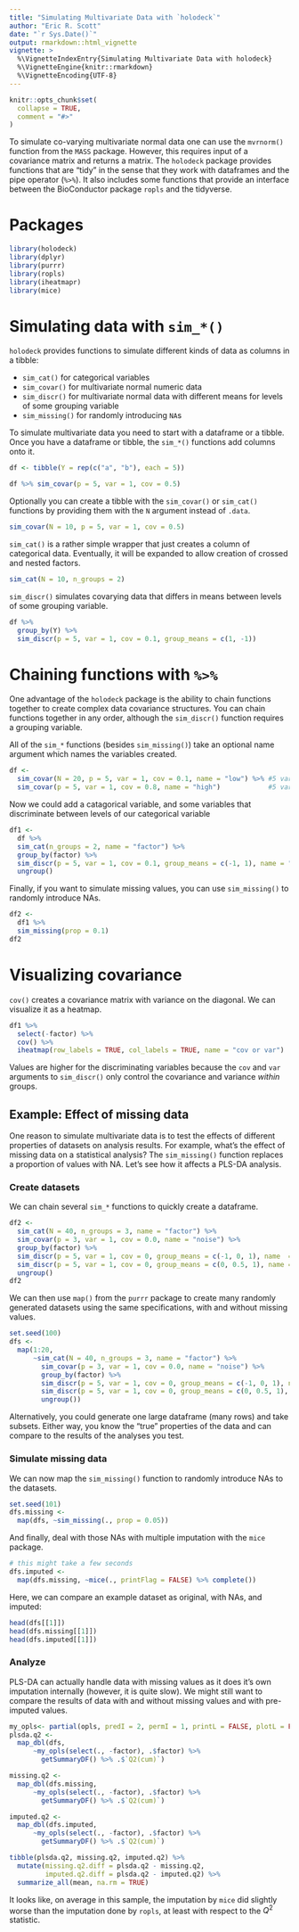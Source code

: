 ```yaml
---
title: "Simulating Multivariate Data with `holodeck`"
author: "Eric R. Scott"
date: "`r Sys.Date()`"
output: rmarkdown::html_vignette
vignette: >
  %\VignetteIndexEntry{Simulating Multivariate Data with holodeck}
  %\VignetteEngine{knitr::rmarkdown}
  %\VignetteEncoding{UTF-8}
---
```


```r
knitr::opts_chunk$set(
  collapse = TRUE,
  comment = "#>"
)
```


To simulate co-varying multivariate normal data one can use the `mvrnorm()` function from the `MASS` package. However, this requires input of a covariance matrix and returns a matrix.  The `holodeck` package provides functions that are "tidy" in the sense that they work with dataframes and the pipe operator (`%>%`). It also includes some functions that provide an interface between the BioConductor package `ropls` and the tidyverse.

# Packages

```r
library(holodeck)
library(dplyr)
library(purrr)
library(ropls)
library(iheatmapr)
library(mice)
```


# Simulating data with `sim_*()`

`holodeck` provides functions to simulate different kinds of data as columns in a tibble:

- `sim_cat()` for categorical variables
- `sim_covar()` for multivariate normal numeric data
- `sim_discr()` for multivariate normal data with different means for levels of some grouping variable
- `sim_missing()` for randomly introducing `NA`s

To simulate multivariate data you need to start with a dataframe or a tibble.  Once you have a dataframe or tibble, the `sim_*()` functions add columns onto it.

```r
df <- tibble(Y = rep(c("a", "b"), each = 5))

df %>% sim_covar(p = 5, var = 1, cov = 0.5)
```

Optionally you can create a tibble with the `sim_covar()` or `sim_cat()` functions by providing them with the `N`  argument instead of `.data`.

```r
sim_covar(N = 10, p = 5, var = 1, cov = 0.5)
```

`sim_cat()` is a rather simple wrapper that just creates a column of categorical data. Eventually, it will be expanded to allow creation of crossed and nested factors.

```r
sim_cat(N = 10, n_groups = 2)
```

`sim_discr()` simulates covarying data that differs in means between levels of some grouping variable.

```r
df %>%
  group_by(Y) %>% 
  sim_discr(p = 5, var = 1, cov = 0.1, group_means = c(1, -1))
```


# Chaining functions with `%>%`

One advantage of the `holodeck` package is the ability to chain functions together to create complex data covariance structures. You can chain functions together in any order, although the `sim_discr()` function requires a grouping variable.

All of the `sim_*` functions (besides `sim_missing()`) take an optional name argument which names the variables created.

```r
df <-
  sim_covar(N = 20, p = 5, var = 1, cov = 0.1, name = "low") %>% #5 variables with low covariance
  sim_covar(p = 5, var = 1, cov = 0.8, name = "high")            #5 variables with high covariance
```

Now we could add a catagorical variable, and some variables that discriminate between levels of our categorical variable

```r
df1 <-
  df %>% 
  sim_cat(n_groups = 2, name = "factor") %>% 
  group_by(factor) %>% 
  sim_discr(p = 5, var = 1, cov = 0.1, group_means = c(-1, 1), name = "discr") %>% 
  ungroup()
```

Finally, if you want to simulate missing values, you can use `sim_missing()` to randomly introduce NAs.

```r
df2 <-
  df1 %>% 
  sim_missing(prop = 0.1)
df2
```

# Visualizing covariance

`cov()` creates a covariance matrix with variance on the diagonal.  We can visualize it as a heatmap.

```r
df1 %>%
  select(-factor) %>% 
  cov() %>% 
  iheatmap(row_labels = TRUE, col_labels = TRUE, name = "cov or var")
```

Values are higher for the discriminating variables because the `cov` and `var` arguments to `sim_discr()` only control the covariance and variance *within* groups.


## Example: Effect of missing data

One reason to simulate multivariate data is to test the effects of different properties of datasets on analysis results.  For example, what's the effect of missing data on a statistical analysis? The `sim_missing()` function replaces a proportion of values with NA.  Let's see how it affects a PLS-DA analysis.

### Create datasets

We can chain several `sim_*` functions to quickly create a dataframe.

```r
df2 <- 
  sim_cat(N = 40, n_groups = 3, name = "factor") %>% 
  sim_covar(p = 3, var = 1, cov = 0.0, name = "noise") %>% 
  group_by(factor) %>% 
  sim_discr(p = 5, var = 1, cov = 0, group_means = c(-1, 0, 1), name  = "signal") %>%
  sim_discr(p = 5, var = 1, cov = 0, group_means = c(0, 0.5, 1), name = "signal2") %>% 
  ungroup()
df2
```

We can then use `map()` from the `purrr` package to create many randomly generated datasets using the same specifications, with and without missing values.

```r
set.seed(100)
dfs <-
  map(1:20, 
      ~sim_cat(N = 40, n_groups = 3, name = "factor") %>% 
        sim_covar(p = 3, var = 1, cov = 0.0, name = "noise") %>% 
        group_by(factor) %>% 
        sim_discr(p = 5, var = 1, cov = 0, group_means = c(-1, 0, 1), name  = "signal") %>%
        sim_discr(p = 5, var = 1, cov = 0, group_means = c(0, 0.5, 1), name = "signal2") %>% 
        ungroup())
```

Alternatively, you could generate one large dataframe (many rows) and take subsets.  Either way, you know the "true" properties of the data and can compare to the results of the analyses you test.

### Simulate missing data

We can now map the `sim_missing()` function to randomly introduce NAs to the datasets.

```r
set.seed(101)
dfs.missing <-
  map(dfs, ~sim_missing(., prop = 0.05))
```

And finally, deal with those NAs with multiple imputation with the `mice` package.

```r
# this might take a few seconds
dfs.imputed <-
  map(dfs.missing, ~mice(., printFlag = FALSE) %>% complete())
```

Here, we can compare an example dataset as original, with NAs, and imputed:

```r
head(dfs[[1]])
head(dfs.missing[[1]])
head(dfs.imputed[[1]])
```

### Analyze

PLS-DA can actually handle data with missing values as it does it's own imputation internally (however, it is quite slow).  We might still want to compare the results of data with and without missing values and with pre-imputed values.

```r
my_opls<- partial(opls, predI = 2, permI = 1, printL = FALSE, plotL = FALSE)
plsda.q2 <- 
  map_dbl(dfs,
      ~my_opls(select(., -factor), .$factor) %>%
        getSummaryDF() %>% .$`Q2(cum)`)

missing.q2 <-
  map_dbl(dfs.missing,
      ~my_opls(select(., -factor), .$factor) %>%
        getSummaryDF() %>% .$`Q2(cum)`)

imputed.q2 <- 
  map_dbl(dfs.imputed,
      ~my_opls(select(., -factor), .$factor) %>%
        getSummaryDF() %>% .$`Q2(cum)`)
```

```r
tibble(plsda.q2, missing.q2, imputed.q2) %>% 
  mutate(missing.q2.diff = plsda.q2 - missing.q2,
         imputed.q2.diff = plsda.q2 - imputed.q2) %>% 
  summarize_all(mean, na.rm = TRUE)
```

It looks like, on average in this sample, the imputation by `mice` did slightly worse than the imputation done by `ropls`, at least with respect to the $Q^2$ statistic.
